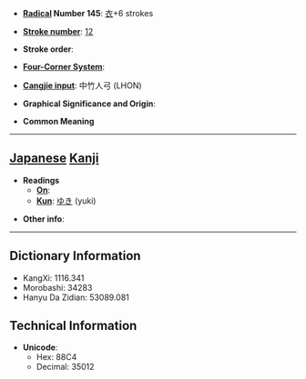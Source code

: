 * '''[[Wiktionary:Chinese radical index| Radical]] Number 145''': [[Wiktionary:Chinese radical index 衣|衣]]+6 strokes

* '''[[Wiktionary:Chinese total strokes index|Stroke number]]''': [[Wiktionary:Chinese total strokes index 12|12]]

* '''Stroke order''': 

* '''[[Wiktionary:Chinese four corner index|Four-Corner System]]''': 

* '''[[Wiktionary:Chinese Cangjie index|Cangjie input]]''': 中竹人弓 (LHON)

* '''Graphical Significance and Origin''': 

* '''Common Meaning'''

----

== [[Japanese]] [[Kanji]] ==

* '''Readings'''
** '''[[On]]''': 
** '''[[Kun]]''': [[ゆき]] (yuki)

* '''Other info''':  

----

== Dictionary Information ==

* KangXi: 1116.341
* Morobashi: 34283
* Hanyu Da Zidian: 53089.081

== Technical Information ==

* '''Unicode''':
** Hex: 88C4
** Decimal: 35012